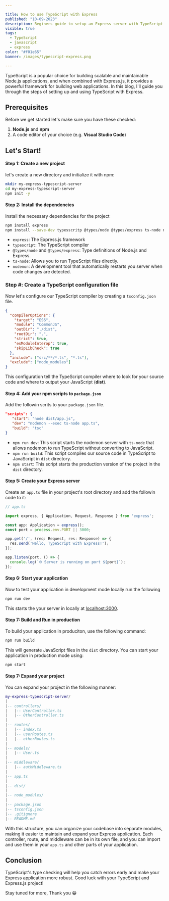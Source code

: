 ```yaml
---

title: How to use TypeScript with Express
published: "10-09-2023"
description: Beginers guide to setup an Express server with TypeScript
visible: true
tags:
  - TypeScript
  - javascript
  - express
color: "#f01e65"
banner: /images/typescript-express.png

---
```


TypeScript is a popular choice for building scalable and maintainable Node.js applications, and when combined with Express.js, it provides a powerful framework for building web applications. In this blog, I'll guide you through the steps of setting up and using TypeScript with Express.

## Prerequisites

Before we get started let's make sure you have these checked:

1. **Node.js** and **npm**
2. A code editor of your choice (e.g. **Visual Studio Code**)

## Let's Start!

#### Step 1: Create a new project

let's create a new directory and initialize it with npm:

```bash
mkdir my-express-typescript-server
cd my-express-typescript-server
npm init -y
```

#### Step 2: Install the dependencies

Install the necessary dependencies for the project 

```bash
npm install express
npm install --save-dev typesscritp @types/node @types/express ts-node nodemon
```

- `express`: The Express.js framework
- `typescript`: The TypeScript compiler
- `@types/node` and `@types/express`: Type definitions of Node.js and Express.
- `ts-node`: Allows you to run TypeScript files directly.
- `nodemon`: A development tool that automatically restarts you server when code changes are detected.

### Step #: Create a TypeScript configuration file

Now let's configure our TypeScript compiler by creating a `tsconfig.json` file.

```json
{
  "compilerOptions": {
    "target": "ES6",
    "module": "CommonJS",
    "outDir": "./dist",
    "rootDir": ".",
    "strict": true,
    "esModuleInterop": true,
    "skipLibCheck": true
  },
  "include": ["src/**/*.ts", "*.ts"],
  "exclude": ["node_modules"]
}
```

This configuration tell the TypeScript compiler where to look for your source code and where to output your JavaScript (**dist**).

#### Step 4: Add your npm scripts to `package.json`

Add the followin scrits to your `package.json` file.

```json
"scripts": {
   "start": "node dist/app.js",
   "dev": "nodemon --exec ts-node app.ts",
   "build": "tsc"
}
```

- `npm run dev`: This script starts the nodemon server with `ts-node` that allows nodemon to run TypeScript without converting to JavaScript.
- `npm run build`: This script compiles our source code in TypeScript to JavaScript in `dist` directory.
- `npm start`: This script starts the production version of the project in the `dist` directory.

#### Step 5: Create your Express server

Create an `app.ts` file in your project's root directory and add the followin code to it:

```typescript
// app.ts

import express, { Application, Request, Response } from 'express';

const app: Application = express();
const port = process.env.PORT || 3000;

app.get('/', (req: Request, res: Response) => {
  res.send('Hello, TypeScript with Express!');
});

app.listen(port, () => {
  console.log(`🌐 Server is running on port ${port}`);
});
```

#### Step 6: Start your application

Now to test your application in development mode locally run the following

```bash
npm run dev
```

This starts the your server in locally at [localhost:3000](http://localhost:3000).

#### Step 7: Build and Run in production

To build your application in produciton, use the following command:

```bash
npm run build
```

This will generate JavaScript files in the `dist` directory. You can start your application in production mode using:

```bash
npm start
```
#### Step 7: Expand your project

You can expand your project in the following manner:

```lua 
my-express-typescript-server/
|
|-- controllers/
|   |-- UserController.ts
|   |-- OtherController.ts
|
|-- routes/
|   |-- index.ts
|   |-- userRoutes.ts
|   |-- otherRoutes.ts
|
|-- models/
|   |-- User.ts
|
|-- middleware/
|   |-- authMiddleware.ts
|
|-- app.ts
|
|-- dist/
|
|-- node_modules/
|
|-- package.json
|-- tsconfig.json
|-- .gitignore
|-- README.md
```

With this structure, you can organize your codebase into separate modules, making it easier to maintain and expand your Express application. Each controller, route, and middleware can be in its own file, and you can import and use them in your `app.ts` and other parts of your application.

## Conclusion

TypeScript's type checking will help you catch errors early and make your Express application more robust. Good luck with your TypeScript and Express.js project!

Stay tuned for more, Thank you 😁